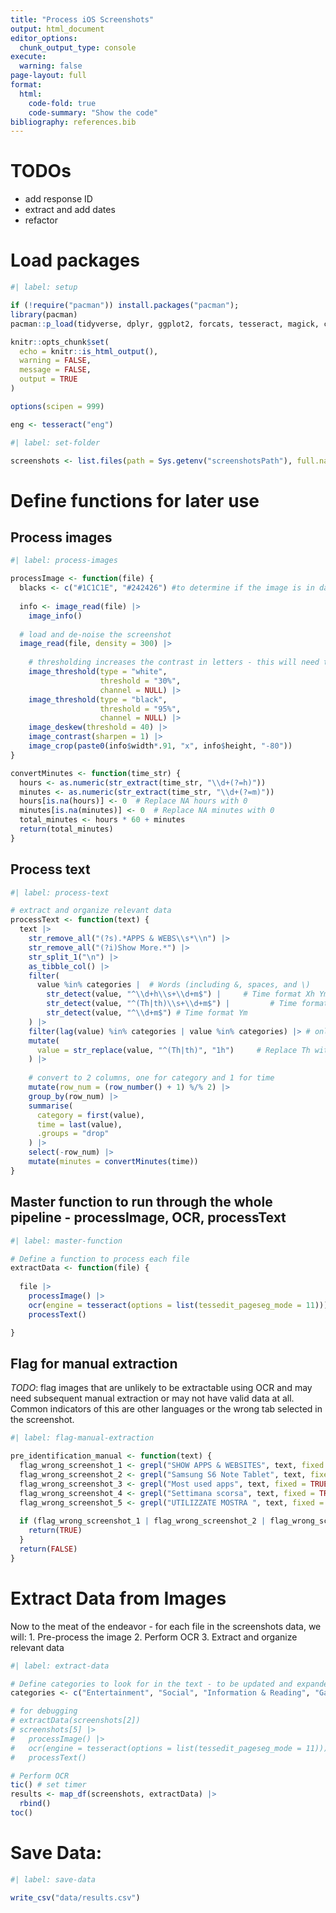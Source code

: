 ```yaml
---
title: "Process iOS Screenshots"
output: html_document
editor_options: 
  chunk_output_type: console
execute: 
  warning: false
page-layout: full
format:
  html:
    code-fold: true
    code-summary: "Show the code"
bibliography: references.bib
---
```


# TODOs
- add response ID
- extract and add dates
- refactor

# Load packages

```r
#| label: setup

if (!require("pacman")) install.packages("pacman");
library(pacman)
pacman::p_load(tidyverse, dplyr, ggplot2, forcats, tesseract, magick, colorfindr, janitor, tictoc)

knitr::opts_chunk$set(
  echo = knitr::is_html_output(),
  warning = FALSE,
  message = FALSE,
  output = TRUE
)

options(scipen = 999)

eng <- tesseract("eng")
```

```r
#| label: set-folder

screenshots <- list.files(path = Sys.getenv("screenshotsPath"), full.names = TRUE)
```

# Define functions for later use

## Process images

```r
#| label: process-images

processImage <- function(file) {
  blacks <- c("#1C1C1E", "#242426") #to determine if the image is in dark or light mode
  
  info <- image_read(file) |> 
    image_info()
  
  # load and de-noise the screenshot 
  image_read(file, density = 300) |> 
    
    # thresholding increases the contrast in letters - this will need to be adjusted for light vs. dark mode screenshots
    image_threshold(type = "white",
                    threshold = "30%",
                    channel = NULL) |>
    image_threshold(type = "black",
                    threshold = "95%",
                    channel = NULL) |>
    image_deskew(threshold = 40) |> 
    image_contrast(sharpen = 1) |> 
    image_crop(paste0(info$width*.91, "x", info$height, "-80"))
}

convertMinutes <- function(time_str) {
  hours <- as.numeric(str_extract(time_str, "\\d+(?=h)"))
  minutes <- as.numeric(str_extract(time_str, "\\d+(?=m)"))
  hours[is.na(hours)] <- 0  # Replace NA hours with 0
  minutes[is.na(minutes)] <- 0  # Replace NA minutes with 0
  total_minutes <- hours * 60 + minutes
  return(total_minutes)
}
```

## Process text

```r
#| label: process-text

# extract and organize relevant data
processText <- function(text) {
  text |> 
    str_remove_all("(?s).*APPS & WEBS\\s*\\n") |> 
    str_remove_all("(?i)Show More.*") |> 
    str_split_1("\n") |> 
    as_tibble_col() |> 
    filter(
      value %in% categories |  # Words (including &, spaces, and \)
        str_detect(value, "^\\d+h\\s+\\d+m$") |     # Time format Xh Ym
        str_detect(value, "^(Th|th)\\s+\\d+m$") |         # Time format Th Ym
        str_detect(value, "^\\d+m$") # Time format Ym
    ) |> 
    filter(lag(value) %in% categories | value %in% categories) |> # only keep the timestamps that match up with the categories
    mutate(
      value = str_replace(value, "^(Th|th)", "1h")     # Replace Th with 1h
    ) |> 
    
    # convert to 2 columns, one for category and 1 for time
    mutate(row_num = (row_number() + 1) %/% 2) |> 
    group_by(row_num) |> 
    summarise(
      category = first(value),
      time = last(value),
      .groups = "drop"
    ) |> 
    select(-row_num) |> 
    mutate(minutes = convertMinutes(time))
}
```

## Master function to run through the whole pipeline - processImage, OCR, processText

```r
#| label: master-function

# Define a function to process each file
extractData <- function(file) {
  
  file |> 
    processImage() |> 
    ocr(engine = tesseract(options = list(tessedit_pageseg_mode = 11))) |> 
    processText()

}
```


## Flag for manual extraction

*TODO*: flag images that are unlikely to be extractable using OCR and may need subsequent manual extraction or may not have valid data at all. Common indicators of this are other languages or the wrong tab selected in the screenshot.

```r
#| label: flag-manual-extraction

pre_identification_manual <- function(text) {
  flag_wrong_screenshot_1 <- grepl("SHOW APPS & WEBSITES", text, fixed = TRUE) #reason 1
  flag_wrong_screenshot_2 <- grepl("Samsung S6 Note Tablet", text, fixed = TRUE) #reason 2
  flag_wrong_screenshot_3 <- grepl("Most used apps", text, fixed = TRUE) #reason 3
  flag_wrong_screenshot_4 <- grepl("Settimana scorsa", text, fixed = TRUE) #spanish 1
  flag_wrong_screenshot_5 <- grepl("UTILIZZATE MOSTRA ", text, fixed = TRUE) #spanish 2
  
  if (flag_wrong_screenshot_1 | flag_wrong_screenshot_2 | flag_wrong_screenshot_3 | flag_wrong_screenshot_4){
    return(TRUE)
  }
  return(FALSE)
}
```

# Extract Data from Images

Now to the meat of the endeavor - for each file in the screenshots data, we will:
1. Pre-process the image
2. Perform OCR
3. Extract and organize relevant data

```r
#| label: extract-data

# Define categories to look for in the text - to be updated and expanded in light of new categories, OCR errors, and so on
categories <- c("Entertainment", "Social", "Information & Reading", "Games", "Productivity & Finance", "Travel", "Other")

# for debugging 
# extractData(screenshots[2])
# screenshots[5] |> 
#   processImage() |> 
#   ocr(engine = tesseract(options = list(tessedit_pageseg_mode = 11))) |> 
#   processText()

# Perform OCR
tic() # set timer
results <- map_df(screenshots, extractData) |> 
  rbind()
toc()
```

# Save Data:

```r
#| label: save-data

write_csv("data/results.csv")
```
